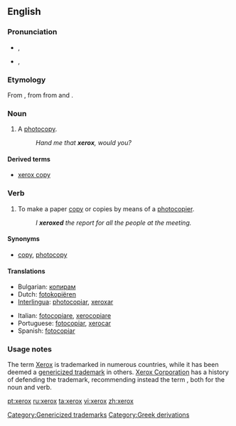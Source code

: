 {{see|Xerox}}
==English==

===Pronunciation===
* {{a|UK}} {{IPA|/ˈzɛ.rɒks/}}, {{SAMPA|/"zE.rQks/}}
*:{{hyphenation|xe|rox}}
* {{a|US}} {{enPR|zērʹäks}}, {{IPA|/ˈziːə.rɑks/}}
*:{{hyphenation|xer|ox}}

===Etymology===
From {{term|Xerox||a photocopier}}, from {{term|xerography}} from {{etyl|el}} {{term|ξηρός|tr=xēros|sc=Grek||dry|lang=el}} and {{term|γραφή|tr=graphē|sc=Grek||writing|lang=el}}.

===Noun===
{{en-noun|es}}

# {{slang|US}} A [[photocopy]].
#: ''Hand me that '''xerox''', would you?''

====Derived terms====
* [[xerox copy]]

===Verb===
{{en-verb|xerox|es}}

# {{slang|US}} To make a paper [[copy]] or copies by means of a [[photocopier]].
#: ''I '''xeroxed''' the report for all the people at the meeting.''

====Synonyms====
* {{sense|make a paper copy}} [[copy]], [[photocopy]]

====Translations====
{{trans-top|make photocopies}}
* Bulgarian: [[копирам]]
* Dutch: [[fotokopiëren]]
* [[Interlingua]]: [[photocopiar]], [[xeroxar]]
{{trans-mid}}
* Italian: [[fotocopiare]], [[xerocopiare]]
* Portuguese: [[fotocopiar]], [[xerocar]]
* Spanish: [[fotocopiar]]
{{trans-bottom}}

===Usage notes===
{{see|w:Xerox#Trademark_issues_and_name_usage}}
The term [[Xerox]] is trademarked in numerous countries, while it has been deemed a [[w:genericized trademark|genericized trademark]] in others. [[w:Xerox|Xerox Corporation]] has a history of defending the trademark, recommending instead the term {{term|photocopy}}, both for the noun and verb.


[[Category:Genericized trademarks]]
[[Category:Greek derivations]]

[[pt:xerox]]
[[ru:xerox]]
[[ta:xerox]]
[[vi:xerox]]
[[zh:xerox]]
